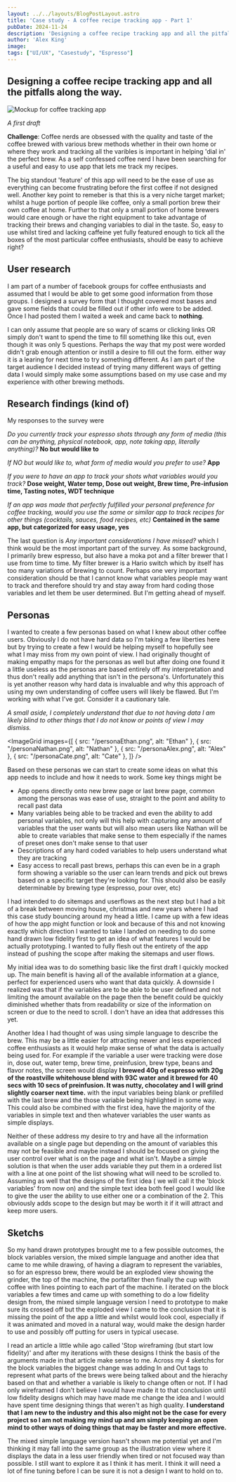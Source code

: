 ```yaml
---
layout: ../../layouts/BlogPostLayout.astro
title: 'Case study - A coffee recipe tracking app - Part 1'
pubDate: 2024-11-24
description: 'Designing a coffee recipe tracking app and all the pitfalls along the way '
author: 'Alex King'
image:
tags: ["UI/UX", "Casestudy", "Espresso"]
---
```



## Designing a coffee recipe tracking app and all the pitfalls along the way.

<img src="/phoneMockupEspressoApp.png" alt="Mockup for coffee tracking app" class="markdown-image"/>

_A first draft_ 

**Challenge**: Coffee nerds are obsessed with the quality and taste of the coffee brewed with various brew methods whether in their own home or where they work and tracking all the varibles is important in helping 'dial in' the perfect brew. As a self confessed coffee nerd I have been searching for a useful and easy to use app that lets me track my recipes. 

The big standout 'feature' of this app will need to be the ease of use as everything can become frustrating before the first coffee if not designed well.
Another key point to remeber is that this is a very niche target market; whilst a huge portion of people like coffee, only a small portion brew their own coffee at home. Further to that only a small portion of home brewers would care enough or have the right equipment to take advantage of tracking their brews and changing variables to dial in the taste.
So, easy to use whilst tired and lacking caffeine yet fully featured enough to tick all the boxes of the most particular coffee enthusiasts, should be easy to achieve right?

## User research

I am part of a number of facebook groups for coffee enthusiasts and assumed that I would be able to get some good information from those groups. I designed a survey form that I thought covered most bases and gave some fields that could be filled out if other info were to be added. Once I had posted them I waited a week and came back to **nothing**.

I can only assume that people are so wary of scams or clicking links OR simply don't want to spend the time to fill something like this out, even though it was only 5 questions. Perhaps the way that my post were worded didn't grab enough attention or instill a desire to fill out the form. either way it is a learing for next time to try something different.
As I am part of the target audience I decided instead of trying many different ways of getting data I would simply make some assumptions based on my use case and my experience with other brewing methods.

## Research findings (kind of)

My responses to the survey were

_Do you currently track your espresso shots through any form of media (this can be anything, physical notebook, app, note taking app, literally anything)?_ **No but would like to**

_If NO but would like to, what form of media would you prefer to use?_ **App**

_If you were to have an app to track your shots what variables would you track?_ **Dose weight, Water temp, Dose out weight, Brew time, Pre-infusion time, Tasting notes, WDT technique**

_If an app was made that perfectly fulfilled your personal preference for coffee tracking, would you use the same or similar app to track recipes for other things (cocktails, sauces, food recipes, etc)_  **Contained in the same app, but categorized for easy usage, yes**


The last question is _Any important considerations I have missed?_ which I think would be the most important part of the survey. As some background, I primarily brew espresso, but also have a moka pot and a filter brewer that I use from time to time. My filter brewer is a Hario switch which by itself has too many variations of brewing to count. Perhaps one very important consideration should be that I cannot know what variables people may want to track and therefore should try and stay away from hard coding those variables and let them be user determined. But I'm getting ahead of myself.

## Personas

I wanted to create a few personas based on what I knew about other coffee users. Obviously I do not have hard data so I'm taking a few liberties here but by trying to create a few I would be helping myself to hopefully see what I may miss from my own point of view. I had originally thought of making empathy maps for the personas as well but after doing one found it a little useless as the personas are based entirely off my interpretation and thus don't really add anything that isn't in the persona's. Unfortunately this is yet another reason why hard data is invaluable and why this approach of using my own understanding of coffee users will likely be flawed. But I'm working with what I've got. Consider it a cautionary tale. 

_A small aside, I completely understand that due to not having data I am likely blind to other things that I do not know or points of view I may dismiss._

<ImageGrid
  images={[
    { src: "/personaEthan.png", alt: "Ethan" },
    { src: "/personaNathan.png", alt: "Nathan" },
    { src: "/personaAlex.png", alt: "Alex" },
    { src: "/personaCate.png", alt: "Cate" },
  ]}
/>

Based on these personas we can start to create some ideas on what this app needs to include and how it needs to work. Some key things might be 
* App opens directly onto new brew page or last brew page, common among the personas was ease of use, straight to the point and ability to recall past data
* Many variables being able to be tracked and even the ability to add personal variables, not only will this help with capturing any amount of variables that the user wants but will also mean users like Nathan will be able to create variables that make sense to them especially if the names of preset ones don't make sense to that user
* Descriptions of any hard coded variables to help users understand what they are tracking
* Easy access to recall past brews, perhaps this can even be in a graph form showing a variable so the user can learn trends and pick out brews based on a specific target they're looking for. This should also be easily determinable by brewing type \(espresso, pour over, etc\)


I had intended to do sitemaps and userflows as the next step but I had a bit of a break between moving house, christmas and new years where I had this case study bouncing around my head a little. 
I came up with a few ideas of how the app might function or look and because of this and not knowing exactly which direction I wanted to take I landed on needing to do some hand drawn low fidelity first to get an idea of what features I would be actually prototyping. I wanted to fully flesh out
the entirety of the app instead of pushing the scope after making the sitemaps and user flows.

My initial idea was to do something basic like the first draft I quickly mocked up. The main benefit is having all of the available information at a glance, perfect for experienced users who want that data quickly. A downside I realized was that if the variables are to be
able to be user defined and not limiting the amount available on the page then the benefit could be quickly diminished whether thats from readability or size of the information on screen or due to the need to scroll. I don't have an idea that addresses this yet.

Another Idea I had thought of was using simple language to describe the brew. This may be a little easier for attracting newer and less experienced coffee enthusiasts as it would help make sense of what the data is actually being used for. For example if the variable a user were tracking were
dose in, dose out, water temp, brew time, preinfusion, brew type, beans and flavor notes, the screen would display **I brewed 40g of espresso with 20g of the roastville whitehouse blend with 93C water and it brewed for 40 secs with 10 secs of preinfusion. It was nutty, chocolatey and I will grind slightly coarser next time.**
with the input variables being blank or prefilled with the last brew and the those variable being highlighted in some way. This could also be combined with the first idea, have the majority of the variables in simple text and then whatever variables the user wants as simple displays.

Neither of these address my desire to try and have all the information available on a single page but depending on the amount of variables this may not be feasible and maybe instead I should be focused on giving the user control over what is on the page and what isn't. Maybe a simple 
solution is that when the user adds variable they put them in a ordered list with a line at one point of the list showing what will need to be scrolled to. Assuming as well that the designs of the first idea ( we will call it the 'block variables' from now on) and the simple text idea both
feel good I would like to give the user the ability to use either one or a combination of the 2. This obviously adds scope to the design but may be worth it if it will attract and keep more users.

## Sketchs

So my hand drawn prototypes brought me to a few possible outcomes, the block variables version, the mixed simple language and another idea that came to me while drawing, of having a diagram to represent the variables, so for an espresso brew, there would be an exploded view showing 
the grinder, the top of the machine, the portafilter then finally the cup with coffee with lines pointing to each part of the machine. I iterated on the block variables a few times and came up with something to do a low fidelity design from, the mixed simple language version
I need to prototype to make sure its crossed off but the exploded view I came to the conclusion that it is missing the point of the app a little and whilst would look cool, especially if it was animated and moved in a natural way, would make the design harder to use and possibly off putting
for users in typical usecase. 

I read an article a little while ago called 'Stop wireframing (but start low fidelity)' and after my iterations with these designs I think the basis of the arguments made in that article make sense to me. Across my 4 sketchs for the block variables the biggest change was 
adding In and Out tags to represent what parts of the brews were being talked about and the hierachy based on that and whether a variable is likely to change often or not. If I had only wireframed I don't believe I would have made it to that conclusion until low fidelity
designs which may have made me change the idea and I would have spent time designing things that weren't as high quality. **I understand that I am new to the industry and this also might not be the case for every project so I am not making my mind up and am simply keeping an open
mind to other ways of doing things that may be faster and more effective.**

The mixed simple language version hasn't shown me potential yet and I'm thinking it may fall into the same group as the illustration view where it displays the data in a less user friendly when tired or not focused way than possible. I still want to explore it as
I think it has merit. I think it will need a lot of fine tuning before I can be sure it is not a design I want to hold on to.






